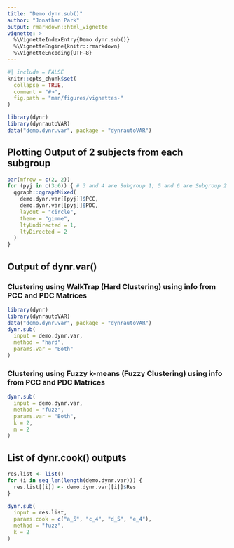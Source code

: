 ```yaml
---
title: "Demo dynr.sub()"
author: "Jonathan Park"
output: rmarkdown::html_vignette
vignette: >
  %\VignetteIndexEntry{Demo dynr.sub()}
  %\VignetteEngine{knitr::rmarkdown}
  %\VignetteEncoding{UTF-8}
---
```


```r
#| include = FALSE
knitr::opts_chunk$set(
  collapse = TRUE,
  comment = "#>",
  fig.path = "man/figures/vignettes-"
)
```

```r
library(dynr)
library(dynrautoVAR)
data("demo.dynr.var", package = "dynrautoVAR")
```

## Plotting Output of 2 subjects from each subgroup

```r
par(mfrow = c(2, 2))
for (pyj in c(3:6)) { # 3 and 4 are Subgroup 1; 5 and 6 are Subgroup 2
  qgraph::qgraphMixed(
    demo.dynr.var[[pyj]]$PCC,
    demo.dynr.var[[pyj]]$PDC,
    layout = "circle",
    theme = "gimme",
    ltyUndirected = 1,
    ltyDirected = 2
  )
}
```

## Output of dynr.var()

### Clustering using WalkTrap (Hard Clustering) using info from PCC and PDC Matrices

```r
library(dynr)
library(dynrautoVAR)
data("demo.dynr.var", package = "dynrautoVAR")
dynr.sub(
  input = demo.dynr.var,
  method = "hard",
  params.var = "Both"
)
```

### Clustering using Fuzzy k-means (Fuzzy Clustering) using info from PCC and PDC Matrices

```r
dynr.sub(
  input = demo.dynr.var,
  method = "fuzz",
  params.var = "Both",
  k = 2,
  m = 2
)
```

## List of dynr.cook() outputs

```r
res.list <- list()
for (i in seq_len(length(demo.dynr.var))) {
  res.list[[i]] <- demo.dynr.var[[i]]$Res
}
```

```r
dynr.sub(
  input = res.list,
  params.cook = c("a_5", "c_4", "d_5", "e_4"),
  method = "fuzz",
  k = 2
)
```
